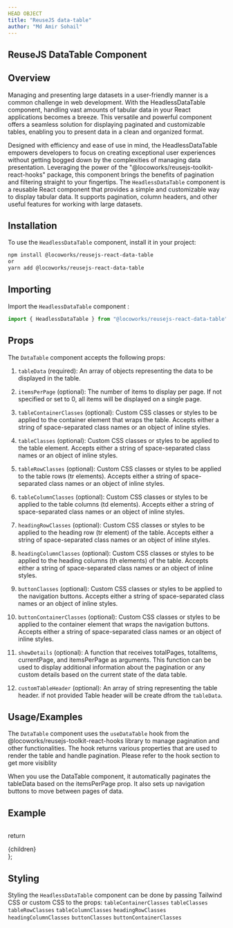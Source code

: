 ```yaml
---
HEAD OBJECT
title: "ReuseJS data-table"
author: "Md Amir Sohail"
---
```



## ReuseJS DataTable Component

## Overview

Managing and presenting large datasets in a user-friendly manner is a common challenge in web development. With the HeadlessDataTable component, handling vast amounts of tabular data in your React applications becomes a breeze. This versatile and powerful component offers a seamless solution for displaying paginated and customizable tables, enabling you to present data in a clean and organized format.

Designed with efficiency and ease of use in mind, the HeadlessDataTable empowers developers to focus on creating exceptional user experiences without getting bogged down by the complexities of managing data presentation. Leveraging the power of the "@locoworks/reusejs-toolkit-react-hooks" package, this component brings the benefits of pagination and filtering straight to your fingertips.
The `HeadlessDataTable` component is a reusable React component that provides a simple and customizable way to display tabular data. It supports pagination, column headers, and other useful features for working with large datasets.

## Installation

To use the `HeadlessDataTable` component, install it in your project:

```bash
npm install @locoworks/reusejs-react-data-table
or 
yarn add @locoworks/reusejs-react-data-table
```

## Importing

Import the `HeadlessDataTable` component :

```jsx
import { HeadlessDataTable } from "@locoworks/reusejs-react-data-table";
```

## Props

The `DataTable` component accepts the following props:

1. `tableData` (required): An array of objects representing the data to be displayed in the table.

2. `itemsPerPage` (optional): The number of items to display per page. If not specified or set to 0, all items will be displayed on a single page.

3. `tableContainerClasses` (optional): Custom CSS classes or styles to be applied to the container element that wraps the table. Accepts either a string of space-separated class names or an object of inline styles.

4. `tableClasses` (optional): Custom CSS classes or styles to be applied to the table element. Accepts either a string of space-separated class names or an object of inline styles.

5. `tableRowClasses` (optional): Custom CSS classes or styles to be applied to the table rows (tr elements). Accepts either a string of space-separated class names or an object of inline styles.

6. `tableColumnClasses` (optional): Custom CSS classes or styles to be applied to the table columns (td elements). Accepts either a string of space-separated class names or an object of inline styles.

7. `headingRowClasses` (optional): Custom CSS classes or styles to be applied to the heading row (tr element) of the table. Accepts either a string of space-separated class names or an object of inline styles.

18. `headingColumnClasses` (optional): Custom CSS classes or styles to be applied to the heading columns (th elements) of the table. Accepts either a string of space-separated class names or an object of inline styles.

9. `buttonClasses` (optional): Custom CSS classes or styles to be applied to the navigation buttons. Accepts either a string of space-separated class names or an object of inline styles.

10. `buttonContainerClasses` (optional): Custom CSS classes or styles to be applied to the container element that wraps the navigation buttons. Accepts either a string of space-separated class names or an object of inline styles.

11. `showDetails` (optional): A function that receives totalPages, totalItems, currentPage, and itemsPerPage as arguments. This function can be used to display additional information about the pagination or any custom details based on the current state of the data table.

12. `customTableHeader` (optional): An array of string representing the table header. if not provided Table header will be create dfrom the `tableData`.

## Usage/Examples

The `DataTable` component uses the `useDataTable` hook from the @locoworks/reusejs-toolkit-react-hooks library to manage pagination and other functionalities. The hook returns various properties that are used to render the table and handle pagination. Please refer to the hook section to get more visiblity

When you use the DataTable component, it automatically paginates the tableData based on the itemsPerPage prop. It also sets up navigation buttons to move between pages of data.

## Example

<Example />

```js path=../../components/data-table/Example name=Example
```

  return <div className="prose max-w-full mx-4 pb-10" >{children}</div>
};

## Styling

Styling the `HeadlessDataTable` component can be done by passing Tailwind CSS or custom CSS to the props:
`tableContainerClasses`
`tableClasses`
`tableRowClasses`
`tableColumnClasses`
`headingRowClasses`
`headingColumnClasses`
`buttonClasses`
`buttonContainerClasses`